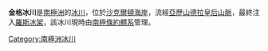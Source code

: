{{coord|83|29|S|170|18|E|source:GNIS|display=title}}

'''金格冰川'''是[[南極洲|南極洲]]的[[冰川|冰川]]，位於[[沙克爾頓海岸|沙克爾頓海岸]]，流經[[亞歷山德拉皇后山脈|亞歷山德拉皇后山脈]]，最終注入[[羅斯冰架|羅斯冰架]]，該冰川現時由[[南極條約體系|南極條約體系]]管理。

{{DEFAULTSORT:King Glacier}}
[[Category:南極洲冰川|Category:南極洲冰川]]


{{ShackletonCoast-geo-stub}}